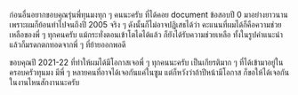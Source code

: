ก่อนอื่นอยากขอบคุณรุ่นพี่ทุนมงทุก ๆ คนนะครับ ที่ได้คอย document ข้อสอบปี 0
มาอย่างยาวนาน เพราะผมก็ย้อนทำไปจนถึงปี 2005 จริง ๆ ดังนั้นก็ไม่อาจปฏิเสธได้ว่า
คะแนนที่ผมได้ก็คือความช่วยเหลือของพี่ ๆ ทุกคนครับ แม้กระทั่งตอนเข้าโตไดได้แล้ว
ก็ยังได้รับความช่วยเหลือ ทั้งในรูปคำแนะนำ แล้วก็มรดกตกทอดจากพี่ ๆ ที่ย้ายออกพอดี

ขอบคุณปี 2021-22 ที่ทำให้ผมได้มีโอกาสเจอพี่ ๆ ทุกคนนะครับ
เป็นเกียรติมาก ๆ ที่ได้เข้ามาอยู่ในครอบครัวทุนมง
มีพี่ ๆ หลายคนที่อาจได้เจอกันแค่ในซูม แต่ก็หวังว่าถ้าปีหน้ามีโอกาส
ก็ขอให้ได้เจอกันในงานไหนสักงานนะครับ
